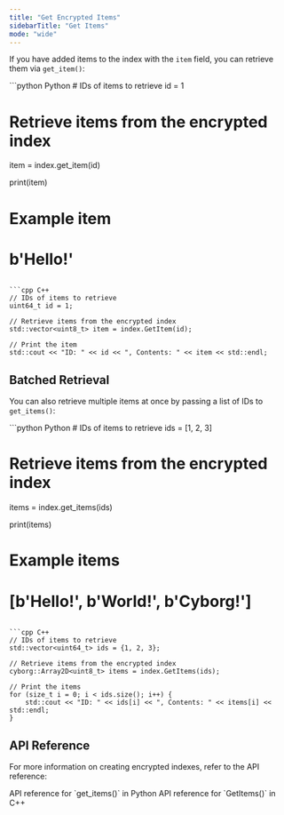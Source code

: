 ```yaml
---
title: "Get Encrypted Items"
sidebarTitle: "Get Items"
mode: "wide"
---
```


If you have added items to the index with the `item` field, you can retrieve them via `get_item()`:

<CodeGroup>
```python Python
# IDs of items to retrieve
id = 1

# Retrieve items from the encrypted index
item = index.get_item(id)

print(item)
# Example item
# b'Hello!'
```

```cpp C++
// IDs of items to retrieve
uint64_t id = 1;

// Retrieve items from the encrypted index
std::vector<uint8_t> item = index.GetItem(id);

// Print the item
std::cout << "ID: " << id << ", Contents: " << item << std::endl;
```
</CodeGroup>

## Batched Retrieval

You can also retrieve multiple items at once by passing a list of IDs to `get_items()`:

<CodeGroup>
```python Python
# IDs of items to retrieve
ids = [1, 2, 3]

# Retrieve items from the encrypted index
items = index.get_items(ids)

print(items)
# Example items
# [b'Hello!', b'World!', b'Cyborg!']
```

```cpp C++
// IDs of items to retrieve
std::vector<uint64_t> ids = {1, 2, 3};

// Retrieve items from the encrypted index
cyborg::Array2D<uint8_t> items = index.GetItems(ids);

// Print the items
for (size_t i = 0; i < ids.size(); i++) {
    std::cout << "ID: " << ids[i] << ", Contents: " << items[i] << std::endl;
}
```
</CodeGroup>

## API Reference

For more information on creating encrypted indexes, refer to the API reference:

<CardGroup cols={2}>
    <Card title="Python API Reference" href="../../api-reference/python/encrypted-index/get" icon="python">
        API reference for `get_items()` in Python
    </Card>
    <Card title="C++ API Reference" href="../../api-reference/cpp/encrypted-index/get" icon="brackets-curly">
        API reference for `GetItems()` in C++
    </Card>
</CardGroup>